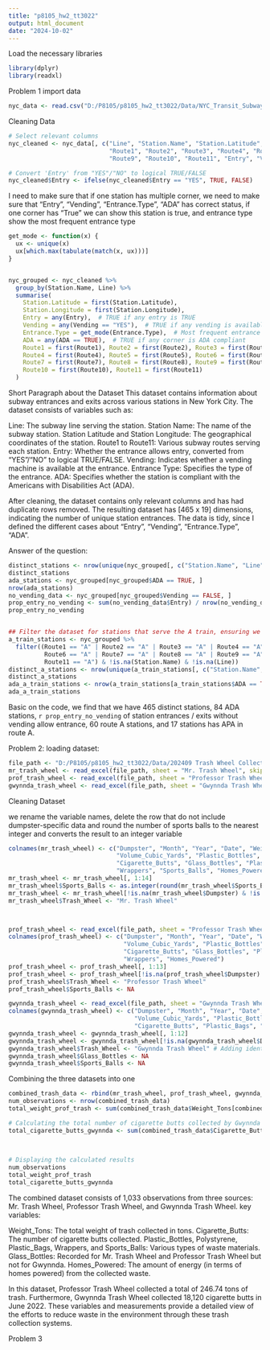 ```yaml
---
title: "p8105_hw2_tt3022"
output: html_document
date: "2024-10-02"
---
```

Load the necessary libraries
```r
library(dplyr)
library(readxl)
```

Problem 1
import data
```r
nyc_data <- read.csv("D:/P8105/p8105_hw2_tt3022/Data/NYC_Transit_Subway_Entrance_And_Exit_Data.csv")

```


Cleaning Data
```r
# Select relevant columns
nyc_cleaned <- nyc_data[, c("Line", "Station.Name", "Station.Latitude", "Station.Longitude",
                            "Route1", "Route2", "Route3", "Route4", "Route5", "Route6", "Route7", "Route8", 
                            "Route9", "Route10", "Route11", "Entry", "Vending", "Entrance.Type", "ADA")]

# Convert 'Entry' from "YES"/"NO" to logical TRUE/FALSE
nyc_cleaned$Entry <- ifelse(nyc_cleaned$Entry == "YES", TRUE, FALSE)
```

I need to make  sure that if one station has multiple corner, we need to make sure that "Entry", "Vending", "Entrance.Type", "ADA" has correct status, if one corner has "True" we can show this station is true, and entrance type show the most frequent entrance type
```r
get_mode <- function(x) {
  ux <- unique(x)
  ux[which.max(tabulate(match(x, ux)))]
}


nyc_grouped <- nyc_cleaned %>%
  group_by(Station.Name, Line) %>%
  summarise(
    Station.Latitude = first(Station.Latitude), 
    Station.Longitude = first(Station.Longitude),
    Entry = any(Entry),  # TRUE if any entry is TRUE
    Vending = any(Vending == "YES"),  # TRUE if any vending is available
    Entrance.Type = get_mode(Entrance.Type),  # Most frequent entrance type
    ADA = any(ADA == TRUE),  # TRUE if any corner is ADA compliant
    Route1 = first(Route1), Route2 = first(Route2), Route3 = first(Route3),
    Route4 = first(Route4), Route5 = first(Route5), Route6 = first(Route6),
    Route7 = first(Route7), Route8 = first(Route8), Route9 = first(Route9),
    Route10 = first(Route10), Route11 = first(Route11)
  )

```

Short Paragraph about the Dataset
This dataset contains information about subway entrances and exits across various stations in New York City. The dataset consists of variables such as:

Line: The subway line serving the station.
Station Name: The name of the subway station.
Station Latitude and Station Longitude: The geographical coordinates of the station.
Route1 to Route11: Various subway routes serving each station.
Entry: Whether the entrance allows entry, converted from "YES"/"NO" to logical TRUE/FALSE.
Vending: Indicates whether a vending machine is available at the entrance.
Entrance Type: Specifies the type of the entrance.
ADA: Specifies whether the station is compliant with the Americans with Disabilities Act (ADA).


After cleaning, the dataset contains only relevant columns and has had duplicate rows removed. The resulting dataset has [465 x 19] dimensions, indicating the number of unique station entrances. The data is tidy, since I defined the different cases about "Entry", "Vending", "Entrance.Type", "ADA".


Answer of the question:
```r
distinct_stations <- nrow(unique(nyc_grouped[, c("Station.Name", "Line")]))
distinct_stations
ada_stations <- nyc_grouped[nyc_grouped$ADA == TRUE, ]
nrow(ada_stations)
no_vending_data <- nyc_grouped[nyc_grouped$Vending == FALSE, ]
prop_entry_no_vending <- sum(no_vending_data$Entry) / nrow(no_vending_data)
prop_entry_no_vending


## Filter the dataset for stations that serve the A train, ensuring we remove NA values
a_train_stations <- nyc_grouped %>%
  filter((Route1 == "A" | Route2 == "A" | Route3 == "A" | Route4 == "A" | Route5 == "A" |
          Route6 == "A" | Route7 == "A" | Route8 == "A" | Route9 == "A" | Route10 == "A" |
          Route11 == "A") & !is.na(Station.Name) & !is.na(Line))
distinct_a_stations <- nrow(unique(a_train_stations[, c("Station.Name", "Line")]))
distinct_a_stations
ada_a_train_stations <- nrow(a_train_stations[a_train_stations$ADA == TRUE, ])
ada_a_train_stations

```
Basic on  the code, we find that we have 465 distinct stations, 84 ADA stations, `r prop_entry_no_vending`  of station entrances / exits without vending allow entrance, 60 route A stations, and 17 stations has APA in route A.




Problem 2:
loading dataset:
```r
file_path <- "D:/P8105/p8105_hw2_tt3022/Data/202409 Trash Wheel Collection Data.xlsx"
mr_trash_wheel <- read_excel(file_path, sheet = "Mr. Trash Wheel", skip = 1)
prof_trash_wheel <- read_excel(file_path, sheet = "Professor Trash Wheel", skip = 1)
gwynnda_trash_wheel <- read_excel(file_path, sheet = "Gwynnda Trash Wheel", skip = 1)
```


Cleaning Dataset

we rename the variable names, delete the row that do not include dumpster-specific data and round the number of sports balls to the nearest integer and converts the result to an integer variable 


```r
colnames(mr_trash_wheel) <- c("Dumpster", "Month", "Year", "Date", "Weight_Tons", 
                              "Volume_Cubic_Yards", "Plastic_Bottles", "Polystyrene", 
                              "Cigarette_Butts", "Glass_Bottles", "Plastic_Bags", 
                              "Wrappers", "Sports_Balls", "Homes_Powered")
mr_trash_wheel <- mr_trash_wheel[, 1:14]
mr_trash_wheel$Sports_Balls <- as.integer(round(mr_trash_wheel$Sports_Balls, 0))
mr_trash_wheel <- mr_trash_wheel[!is.na(mr_trash_wheel$Dumpster) & !is.na(as.numeric(mr_trash_wheel$Dumpster)), ]
mr_trash_wheel$Trash_Wheel <- "Mr. Trash Wheel"



prof_trash_wheel <- read_excel(file_path, sheet = "Professor Trash Wheel", skip = 1)
colnames(prof_trash_wheel) <- c("Dumpster", "Month", "Year", "Date", "Weight_Tons", 
                                "Volume_Cubic_Yards", "Plastic_Bottles", "Polystyrene", 
                                "Cigarette_Butts", "Glass_Bottles", "Plastic_Bags", 
                                "Wrappers", "Homes_Powered")
prof_trash_wheel <- prof_trash_wheel[, 1:13]
prof_trash_wheel <- prof_trash_wheel[!is.na(prof_trash_wheel$Dumpster) & !is.na(as.numeric(prof_trash_wheel$Dumpster)), ]
prof_trash_wheel$Trash_Wheel <- "Professor Trash Wheel" 
prof_trash_wheel$Sports_Balls <- NA

gwynnda_trash_wheel <- read_excel(file_path, sheet = "Gwynnda Trash Wheel", skip = 1)
colnames(gwynnda_trash_wheel) <- c("Dumpster", "Month", "Year", "Date", "Weight_Tons", 
                                   "Volume_Cubic_Yards", "Plastic_Bottles", "Polystyrene", 
                                   "Cigarette_Butts", "Plastic_Bags", "Wrappers", "Homes_Powered")
gwynnda_trash_wheel <- gwynnda_trash_wheel[, 1:12]
gwynnda_trash_wheel <- gwynnda_trash_wheel[!is.na(gwynnda_trash_wheel$Dumpster) & !is.na(as.numeric(gwynnda_trash_wheel$Dumpster)), ]
gwynnda_trash_wheel$Trash_Wheel <- "Gwynnda Trash Wheel" # Adding identifier
gwynnda_trash_wheel$Glass_Bottles <- NA
gwynnda_trash_wheel$Sports_Balls <- NA

```

Combining the three datasets into one

```r

combined_trash_data <- rbind(mr_trash_wheel, prof_trash_wheel, gwynnda_trash_wheel)
num_observations <- nrow(combined_trash_data)
total_weight_prof_trash <- sum(combined_trash_data$Weight_Tons[combined_trash_data$Trash_Wheel == "Professor Trash Wheel"], na.rm = TRUE)

# Calculating the total number of cigarette butts collected by Gwynnda in June 2022
total_cigarette_butts_gwynnda <- sum(combined_trash_data$Cigarette_Butts[combined_trash_data$Trash_Wheel == "Gwynnda Trash Wheel" & 
                                                                         combined_trash_data$Month == "June" & 
                                                                         combined_trash_data$Year == 2022], na.rm = TRUE)

# Displaying the calculated results
num_observations
total_weight_prof_trash
total_cigarette_butts_gwynnda
```
The combined dataset consists of 1,033 observations from three sources: Mr. Trash Wheel, Professor Trash Wheel, and Gwynnda Trash Wheel. 
key variables:

Weight_Tons: The total weight of trash collected in tons.
Cigarette_Butts: The number of cigarette butts collected.
Plastic_Bottles, Polystyrene, Plastic_Bags, Wrappers, and Sports_Balls: Various types of waste materials.
Glass_Bottles: Recorded for Mr. Trash Wheel and Professor Trash Wheel but not for Gwynnda.
Homes_Powered: The amount of energy (in terms of homes powered) from the collected waste.

In this dataset, Professor Trash Wheel collected a total of 246.74 tons of trash. Furthermore, Gwynnda Trash Wheel collected 18,120 cigarette butts in June 2022. These variables and measurements provide a detailed view of the efforts to reduce waste in the environment through these trash collection systems.

Problem 3

















